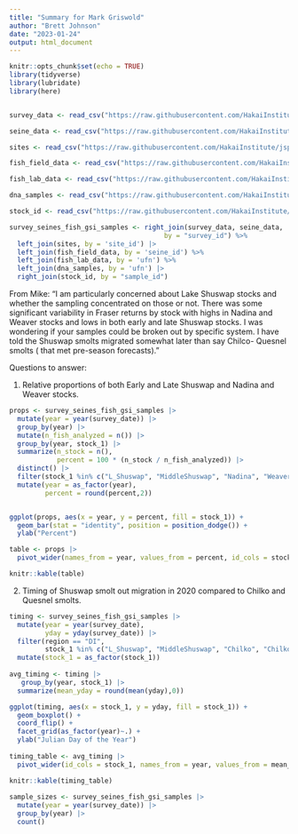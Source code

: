 ```yaml
---
title: "Summary for Mark Griswold"
author: "Brett Johnson"
date: "2023-01-24"
output: html_document
---
```


```r
knitr::opts_chunk$set(echo = TRUE)
library(tidyverse)
library(lubridate)
library(here)


survey_data <- read_csv("https://raw.githubusercontent.com/HakaiInstitute/jsp-data/develop/supplemental_materials/raw_data/survey_data.csv")

seine_data <- read_csv("https://raw.githubusercontent.com/HakaiInstitute/jsp-data/develop/supplemental_materials/raw_data/seine_data.csv")

sites <- read_csv("https://raw.githubusercontent.com/HakaiInstitute/jsp-data/develop/supplemental_materials/raw_data/sites.csv")

fish_field_data <- read_csv("https://raw.githubusercontent.com/HakaiInstitute/jsp-data/develop/supplemental_materials/raw_data/fish_field_data.csv", guess_max = 16000)

fish_lab_data <- read_csv("https://raw.githubusercontent.com/HakaiInstitute/jsp-data/develop/supplemental_materials/raw_data/fish_lab_data.csv", guess_max = 8000)

dna_samples <- read_csv("https://raw.githubusercontent.com/HakaiInstitute/jsp-data/develop/supplemental_materials/raw_data/sample_inventory/dna_samples.csv")

stock_id <- read_csv("https://raw.githubusercontent.com/HakaiInstitute/jsp-data/develop/supplemental_materials/raw_data/sample_results/stock_id.csv")

survey_seines_fish_gsi_samples <- right_join(survey_data, seine_data,
                                       by = "survey_id") %>% 
  left_join(sites, by = 'site_id') |> 
  left_join(fish_field_data, by = 'seine_id') %>% 
  left_join(fish_lab_data, by = 'ufn') %>% 
  left_join(dna_samples, by = 'ufn') |> 
  right_join(stock_id, by = "sample_id")
```

From Mike:
"I am particularly concerned about Lake Shuswap stocks and whether the sampling concentrated on those or not. There was some significant variability in Fraser returns by stock with highs in Nadina and Weaver stocks and lows in both early and late Shuswap stocks. I was wondering if your samples could be broken out by specific system. I have told the Shuswap smolts migrated somewhat later than say Chilco- Quesnel smolts ( that met pre-season forecasts)." 

Questions to answer:

1. Relative proportions of both Early and Late Shuswap and Nadina and Weaver stocks.


```r

props <- survey_seines_fish_gsi_samples |> 
  mutate(year = year(survey_date)) |> 
  group_by(year) |> 
  mutate(n_fish_analyzed = n()) |> 
  group_by(year, stock_1) |> 
  summarize(n_stock = n(),
            percent = 100 * (n_stock / n_fish_analyzed)) |> 
  distinct() |> 
  filter(stock_1 %in% c("L_Shuswap", "MiddleShuswap", "Nadina", "Weaver")) |> 
  mutate(year = as_factor(year),
         percent = round(percent,2))


ggplot(props, aes(x = year, y = percent, fill = stock_1)) +
  geom_bar(stat = "identity", position = position_dodge()) +
  ylab("Percent")

table <- props |> 
  pivot_wider(names_from = year, values_from = percent, id_cols = stock_1, values_fill = 0)

knitr::kable(table)
```

2. Timing of Shuswap smolt out migration in 2020 compared to Chilko and Quesnel smolts. 

```r
timing <- survey_seines_fish_gsi_samples |> 
  mutate(year = year(survey_date),
         yday = yday(survey_date)) |> 
  filter(region == "DI",
         stock_1 %in% c("L_Shuswap", "MiddleShuswap", "Chilko", "Chilko-North", "Quesnel_Decept", "Quesnel_Mitche", "Quesnel_Horsef", "Chilko_south", "Quesnel")) |> 
  mutate(stock_1 = as_factor(stock_1))
 
avg_timing <- timing |> 
   group_by(year, stock_1) |> 
  summarize(mean_yday = round(mean(yday),0))

ggplot(timing, aes(x = stock_1, y = yday, fill = stock_1)) +
  geom_boxplot() +
  coord_flip() +
  facet_grid(as_factor(year)~.) +
  ylab("Julian Day of the Year")
  
timing_table <- avg_timing |> 
  pivot_wider(id_cols = stock_1, names_from = year, values_from = mean_yday)

knitr::kable(timing_table)
  
sample_sizes <- survey_seines_fish_gsi_samples |> 
  mutate(year = year(survey_date)) |> 
  group_by(year) |> 
  count()
```

